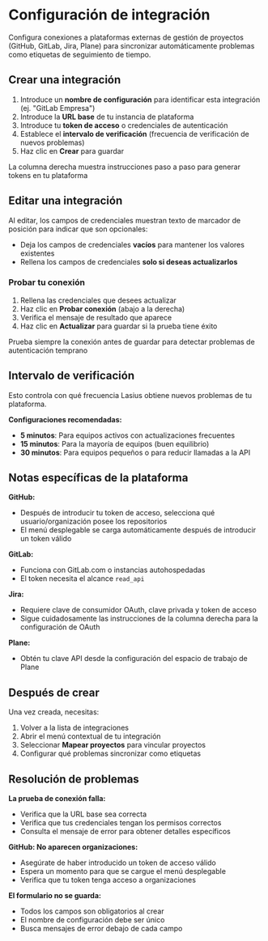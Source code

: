 # Configuración de integración

Configura conexiones a plataformas externas de gestión de proyectos (GitHub, GitLab, Jira, Plane) para sincronizar automáticamente problemas como etiquetas de seguimiento de tiempo.

## Crear una integración

1. Introduce un **nombre de configuración** para identificar esta integración (ej. "GitLab Empresa")
2. Introduce la **URL base** de tu instancia de plataforma
3. Introduce tu **token de acceso** o credenciales de autenticación
4. Establece el **intervalo de verificación** (frecuencia de verificación de nuevos problemas)
5. Haz clic en **Crear** para guardar

<Tip>La columna derecha muestra instrucciones paso a paso para generar tokens en tu plataforma</Tip>

## Editar una integración

Al editar, los campos de credenciales muestran texto de marcador de posición para indicar que son opcionales:

- Deja los campos de credenciales **vacíos** para mantener los valores existentes
- Rellena los campos de credenciales **solo si deseas actualizarlos**

### Probar tu conexión

1. Rellena las credenciales que desees actualizar
2. Haz clic en **Probar conexión** (abajo a la derecha)
3. Verifica el mensaje de resultado que aparece
4. Haz clic en **Actualizar** para guardar si la prueba tiene éxito

<Tip>Prueba siempre la conexión antes de guardar para detectar problemas de autenticación temprano</Tip>

## Intervalo de verificación

Esto controla con qué frecuencia Lasius obtiene nuevos problemas de tu plataforma.

**Configuraciones recomendadas:**
- **5 minutos**: Para equipos activos con actualizaciones frecuentes
- **15 minutos**: Para la mayoría de equipos (buen equilibrio)
- **30 minutos**: Para equipos pequeños o para reducir llamadas a la API

## Notas específicas de la plataforma

**GitHub:**
- Después de introducir tu token de acceso, selecciona qué usuario/organización posee los repositorios
- El menú desplegable se carga automáticamente después de introducir un token válido

**GitLab:**
- Funciona con GitLab.com o instancias autohospedadas
- El token necesita el alcance `read_api`

**Jira:**
- Requiere clave de consumidor OAuth, clave privada y token de acceso
- Sigue cuidadosamente las instrucciones de la columna derecha para la configuración de OAuth

**Plane:**
- Obtén tu clave API desde la configuración del espacio de trabajo de Plane

## Después de crear

Una vez creada, necesitas:
1. Volver a la lista de integraciones
2. Abrir el menú contextual de tu integración
3. Seleccionar **Mapear proyectos** para vincular proyectos
4. Configurar qué problemas sincronizar como etiquetas

## Resolución de problemas

**La prueba de conexión falla:**
- Verifica que la URL base sea correcta
- Verifica que tus credenciales tengan los permisos correctos
- Consulta el mensaje de error para obtener detalles específicos

**GitHub: No aparecen organizaciones:**
- Asegúrate de haber introducido un token de acceso válido
- Espera un momento para que se cargue el menú desplegable
- Verifica que tu token tenga acceso a organizaciones

**El formulario no se guarda:**
- Todos los campos son obligatorios al crear
- El nombre de configuración debe ser único
- Busca mensajes de error debajo de cada campo
